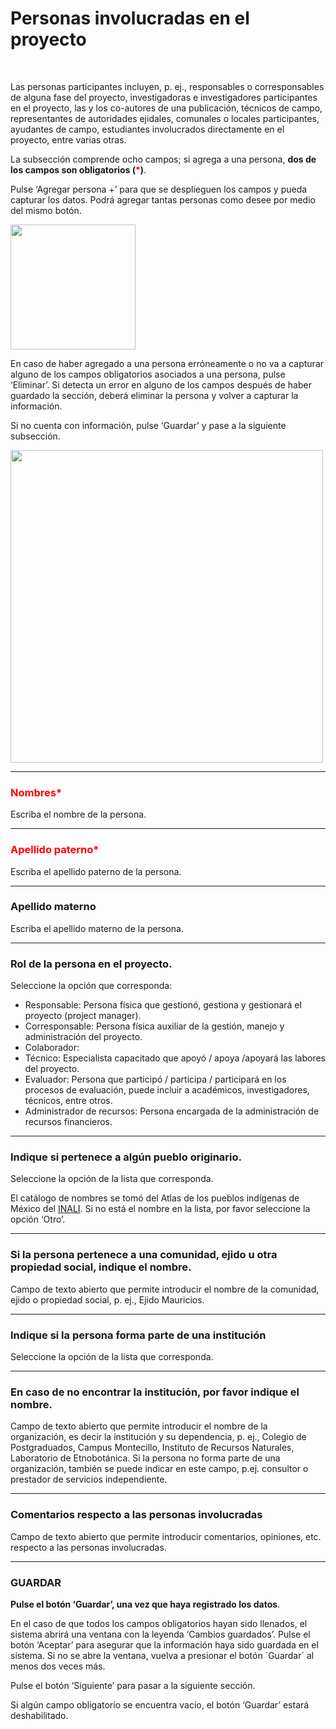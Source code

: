 # Personas involucradas en el proyecto {.unnumbered}

<br>

Las personas participantes incluyen, p. ej., responsables o corresponsables de alguna fase del proyecto, investigadoras e investigadores participantes en el proyecto, las y los co-autores de una publicación, técnicos de campo, representantes de autoridades ejidales,  comunales o locales participantes, ayudantes de campo, estudiantes involucrados directamente en el proyecto, entre varias otras. 

La subsección comprende ocho campos; si agrega a una persona,
 **dos de los campos son obligatorios (<span style="color:red">\*</span>)**.

Pulse ‘Agregar persona +’ para que se desplieguen los campos y pueda capturar los datos. Podrá agregar tantas personas como desee por medio del mismo botón. 

![](images/Imagen5.png){width="200"}

En caso de haber agregado a una persona erróneamente o no va a capturar alguno de los campos obligatorios asociados a una persona, pulse ‘Eliminar’. Si detecta un error en alguno de los campos después de haber guardado la sección, deberá eliminar la persona y volver a capturar la información. 

Si no cuenta con información, pulse ‘Guardar’ y pase a la siguiente subsección.

![](images/Imagen6.png){width="500"}

----

### <span style="color:red">Nombres\*</span>  {.unnumbered}

Escriba el nombre de la persona.

----

### <span style="color:red">Apellido paterno\*</span> {.unnumbered}

Escriba el apellido paterno de la persona.

----

### Apellido materno {.unnumbered}

Escriba el apellido materno de la persona.

----

### Rol de la persona en el proyecto. {.unnumbered}

Seleccione la opción que corresponda: 

- Responsable: Persona física que gestionó, gestiona y gestionará el proyecto (project manager).
- Corresponsable:  Persona física auxiliar de la gestión, manejo y administración del proyecto.
- Colaborador: 
- Técnico: Especialista capacitado que apoyó / apoya /apoyará las labores del proyecto.
- Evaluador: Persona que participó / participa / participará en los procesos de evaluación, puede incluir a académicos, investigadores, técnicos, entre otros.
- Administrador de recursos: Persona encargada de la administración de recursos financieros.

----

### Indique si pertenece a algún pueblo originario.{.unnumbered}

Seleccione la opción de la lista que corresponda. 

El catálogo de nombres se tomó del Atlas de los pueblos indígenas de México del [INALI](http://atlas.inpi.gob.mx/pueblos-indigenas/). Si no está el nombre en la lista, por favor seleccione la opción ‘Otro’.

----

### Si la persona pertenece a una comunidad, ejido u otra propiedad social, indique el nombre.{.unnumbered}

Campo de texto abierto que permite introducir el nombre de la comunidad, ejido o propiedad social, p. ej., Ejido Mauricios.

----

### Indique si la persona forma parte de una institución{.unnumbered}

Seleccione la opción de la lista que corresponda.

----

### En caso de no encontrar la institución, por favor indique el nombre.{.unnumbered}

Campo de texto abierto que permite introducir el nombre de la organización, es decir la institución y su dependencia, p. ej., Colegio de Postgraduados, Campus Montecillo, Instituto de Recursos Naturales, Laboratorio de Etnobotánica. Si la persona no forma parte de  una organización, también se puede indicar en este campo, p.ej. consultor o prestador de servicios independiente. 

----

### Comentarios respecto a las personas involucradas{.unnumbered}
Campo de texto abierto que permite introducir comentarios, opiniones, etc. respecto a las personas involucradas.

----

### GUARDAR{.unnumbered}

**Pulse el botón ‘Guardar’, una vez que haya registrado los datos**.

En el caso de que todos los campos obligatorios hayan sido llenados, el sistema abrirá una ventana con la leyenda 'Cambios guardados'. Pulse el botón ‘Aceptar’ para asegurar que la información haya sido guardada en el sistema. Si no se abre la ventana, vuelva a presionar el botón ´Guardar´ al menos dos veces más.

Pulse el botón ‘Siguiente’ para pasar a la siguiente sección. 

Si algún campo obligatorio se encuentra vacío, el botón ‘Guardar’ estará deshabilitado.

